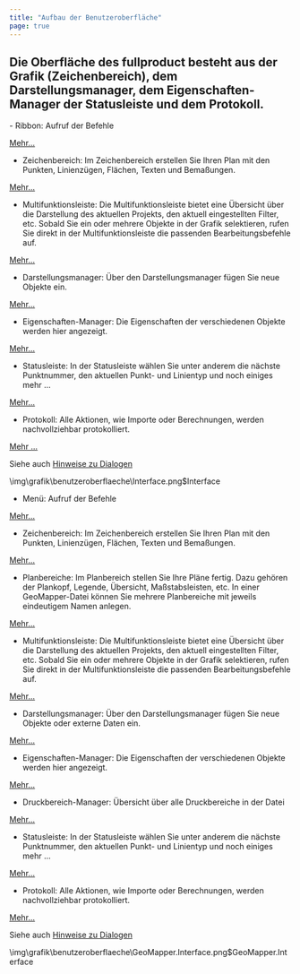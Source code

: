 ```yaml
---
title: "Aufbau der Benutzeroberfläche"
page: true
---
```

## Die Oberfl&#228;che des  <Placeholder>fullproduct</Placeholder> besteht aus der Grafik (Zeichenbereich), dem Darstellungsmanager, dem Eigenschaften-Manager der Statusleiste und dem Protokoll.

<GeoDesigner>
- <Bold> Ribbon: </Bold>  Aufruf der Befehle 

[Mehr...](../benutzeroberflaeche/ribbon)

- <Bold> Zeichenbereich: </Bold>  Im Zeichenbereich erstellen Sie Ihren Plan mit den Punkten, Linienz&#252;gen, Fl&#228;chen, Texten und Bema&#223;ungen.  

[Mehr...](../grafik/grafikfenster)

- <Bold> Multifunktionsleiste: </Bold>  Die Multifunktionsleiste bietet eine &#220;bersicht &#252;ber die Darstellung des aktuellen Projekts, den aktuell eingestellten Filter, etc. Sobald Sie ein oder mehrere Objekte in der Grafik selektieren, rufen Sie direkt in der Multifunktionsleiste die passenden Bearbeitungsbefehle auf. 

[Mehr...](../benutzeroberflaeche/multifunktionsleiste)

- <Bold> Darstellungsmanager: </Bold>  &#220;ber den Darstellungsmanager f&#252;gen Sie neue Objekte ein. 

[Mehr...](../benutzeroberflaeche/darstellungsmanager)

- <Bold> Eigenschaften-Manager: </Bold>  Die Eigenschaften der verschiedenen Objekte werden hier angezeigt. 

[Mehr...](../benutzeroberflaeche/eigenschaften-manager)

- <Bold> Statusleiste: </Bold>  In der Statusleiste w&#228;hlen Sie unter anderem die n&#228;chste Punktnummer, den aktuellen Punkt- und Linientyp und noch einiges mehr ... 

[Mehr...](../benutzeroberflaeche/statusleiste)

- <Bold> Protokoll: </Bold>  Alle Aktionen, wie Importe oder Berechnungen, werden nachvollziehbar protokolliert. 

[Mehr ...](../benutzeroberflaeche/protokoll)




Siehe auch [Hinweise zu Dialogen](../benutzeroberflaeche/dialoge)

 

<Image>\img\grafik\benutzeroberflaeche\Interface.png$Interface</Image>


</GeoDesigner>
<GeoMapper>

- <Bold> Men&#252;: </Bold> Aufruf der Befehle 

[Mehr...](../benutzeroberflaeche/menue)

- <Bold> Zeichenbereich: </Bold> Im Zeichenbereich erstellen Sie Ihren Plan mit den Punkten, Linienz&#252;gen, Fl&#228;chen, Texten und Bema&#223;ungen. 

[Mehr...](../grafik/grafikfenster)

- <Bold> Planbereiche: </Bold> Im Planbereich stellen Sie Ihre Pl&#228;ne fertig. Dazu geh&#246;ren der Plankopf, Legende, &#220;bersicht, Ma&#223;stabsleisten, etc. In einer GeoMapper-Datei k&#246;nnen Sie mehrere Planbereiche mit jeweils eindeutigem Namen anlegen. 

[Mehr...](../benutzeroberflaeche/planbereich)

- <Bold> Multifunktionsleiste: </Bold> Die Multifunktionsleiste bietet eine &#220;bersicht &#252;ber die Darstellung des aktuellen Projekts, den aktuell eingestellten Filter, etc. Sobald Sie ein oder mehrere Objekte in der Grafik selektieren, rufen Sie direkt in der Multifunktionsleiste die passenden Bearbeitungsbefehle auf. 

[Mehr...](../benutzeroberflaeche/multifunktionsleiste)

- <Bold> Darstellungsmanager: </Bold> &#220;ber den Darstellungsmanager f&#252;gen Sie neue Objekte oder externe Daten ein. 

[Mehr...](../benutzeroberflaeche/darstellungsmanager)

- <Bold> Eigenschaften-Manager: </Bold> Die Eigenschaften der verschiedenen Objekte werden hier angezeigt. 

[Mehr...](../benutzeroberflaeche/eigenschaften-manager)

- <Bold> Druckbereich-Manager: </Bold> &#220;bersicht &#252;ber alle Druckbereiche in der Datei 

[Mehr...](../benutzeroberflaeche/druckbereich-manager)

- <Bold> Statusleiste: </Bold> In der Statusleiste w&#228;hlen Sie unter anderem die n&#228;chste Punktnummer, den aktuellen Punkt- und Linientyp und noch einiges mehr ... 

[Mehr...](../benutzeroberflaeche/statusleiste)

- <Bold> Protokoll: </Bold> Alle Aktionen, wie Importe oder Berechnungen, werden nachvollziehbar protokolliert. 

[Mehr...](../benutzeroberflaeche/protokoll)
 





Siehe auch [Hinweise zu Dialogen](../benutzeroberflaeche/dialoge)



<Image>\img\grafik\benutzeroberflaeche\GeoMapper.Interface.png$GeoMapper.Interface</Image>


</GeoMapper>

